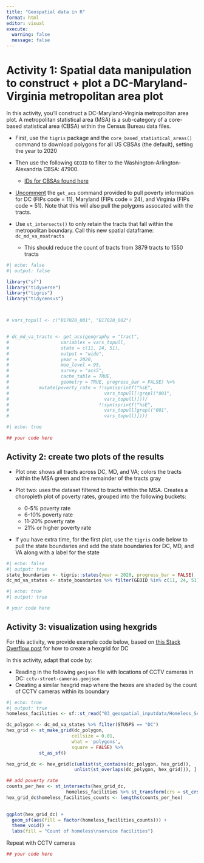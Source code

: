 ```yaml
---
title: "Geospatial data in R"
format: html
editor: visual
execute: 
  warning: false
  message: false
---
```


# Activity 1: Spatial data manipulation to construct + plot a DC-Maryland-Virginia metropolitan area plot

In this activity, you'll construct a DC-Maryland-Virginia metropolitan area plot. A metropolitan statistical area (MSA) is a sub-category of a core-based statistical area (CBSA) within the Census Bureau data files.

-   First, use the `tigris` package and the `core_based_statistical_areas()` command to download polygons for all US CBSAs (the default), setting the year to 2020
-   Then use the following `GEOID` to filter to the Washington-Arlington-Alexandria CBSA: 47900. 

    - [IDs for CBSAs found here](https://www2.census.gov/programs-surveys/cps/methodology/2015%20Geography%20Cover.pdf)
-   [Uncomment](https://bookdown.org/yihui/rmarkdown-cookbook/comments.html) the `get_acs` command provided to pull poverty information for DC (FIPs code = 11), Maryland (FIPs code = 24), and Virginia (FIPs code = 51). Note that this will also pull the polygons assocated with the tracts.
-   Use `st_intersects()` to only retain the tracts that fall within the metropolitan boundary. Call this new spatial dataframe: `dc_md_va_msatracts`
    -   This should reduce the count of tracts from 3879 tracts to 1550 tracts

```r
#| echo: false
#| output: false

library("sf")
library("tidyverse")
library("tigris")
library("tidycensus")



# vars_topull <- c("B17020_001", "B17020_002")


# dc_md_va_tracts <- get_acs(geography = "tract",
#                   variables = vars_topull,
#                   state = c(11, 24, 51),
#                   output = "wide",
#                   year = 2020,
#                   moe_level = 95,
#                   survey = "acs5",
#                   cache_table = TRUE,
#                   geometry = TRUE, progress_bar = FALSE) %>%
#           mutate(poverty_rate = !!sym(sprintf("%sE",
#                                   vars_topull[!grepl("001",
#                                   vars_topull)]))/
#                                 !!sym(sprintf("%sE",
#                                   vars_topull[grepl("001",
#                                   vars_topull)])))

```

```r
#| echo: true

## your code here 

```

## Activity 2: create two plots of the results

-   Plot one: shows all tracts across DC, MD, and VA; colors the tracts within the MSA green and the remainder of the tracts gray

-   Plot two: uses the dataset filtered to tracts within the MSA. Creates a choropleth plot of poverty rates, grouped into the following buckets:

    -   0-5% poverty rate
    -   6-10% poverty rate
    -   11-20% poverty rate
    -   21% or higher poverty rate

-   If you have extra time, for the first plot, use the `tigris` code below to pull the state boundaries and add the state boundaries for DC, MD, and VA along with a label for the state

```r
#| echo: false
#| output: true
state_boundaries <- tigris::states(year = 2020, progress_bar = FALSE)
dc_md_va_states <- state_boundaries %>% filter(GEOID %in% c(11, 24, 51))
```

```r
#| echo: true
#| output: true

# your code here

```


## Activity 3: visualization using hexgrids

For this activity, we provide example code below, based on [this Stack Overflow post](https://stackoverflow.com/questions/76153155/creating-a-hexagonal-map-from-a-shapefile-in-r) for how to create a hexgrid for DC

In this activity, adapt that code by:

-   Reading in the following `geojson` file with locations of CCTV cameras in DC: `cctv-street-cameras.geojson`
-   Creating a similar hexgrid map where the hexes are shaded by the count of CCTV cameras within its boundary

```r
#| echo: true
#| output: true
homeless_facilities <- sf::st_read("03_geospatial_inputdata/Homeless_Service_Facilities.geojson")

dc_polygon <- dc_md_va_states %>% filter(STUSPS == "DC")
hex_grid <- st_make_grid(dc_polygon,
                        cellsize = 0.01,
                        what = 'polygons',
                        square = FALSE) %>%
            st_as_sf() 

hex_grid_dc <- hex_grid[c(unlist(st_contains(dc_polygon, hex_grid)),
                         unlist(st_overlaps(dc_polygon, hex_grid))), ] 

## add poverty rate
counts_per_hex <- st_intersects(hex_grid_dc,
                      homeless_facilities %>% st_transform(crs = st_crs(hex_grid_dc)))  
hex_grid_dc$homeless_facilities_counts <- lengths(counts_per_hex)
            

ggplot(hex_grid_dc) +
  geom_sf(aes(fill = factor(homeless_facilities_counts))) +
  theme_void() +
  labs(fill = "Count of homeless\nservice facilities") 

```

Repeat with CCTV cameras

```r
## your code here 

```
